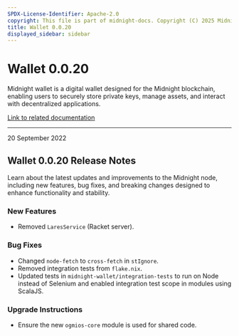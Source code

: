 ```yaml
---
SPDX-License-Identifier: Apache-2.0
copyright: This file is part of midnight-docs. Copyright (C) 2025 Midnight Foundation. Licensed under the Apache License, Version 2.0 (the "License"); You may not use this file except in compliance with the License. You may obtain a copy of the License at http://www.apache.org/licenses/LICENSE-2.0 Unless required by applicable law or agreed to in writing, software distributed under the License is distributed on an "AS IS" BASIS, WITHOUT WARRANTIES OR CONDITIONS OF ANY KIND, either express or implied. See the License for the specific language governing permissions and limitations under the License.
title: Wallet 0.0.20
displayed_sidebar: sidebar
---
```


# Wallet 0.0.20

Midnight wallet is a digital wallet designed for the Midnight blockchain, enabling users to securely store private keys, manage assets, and interact with decentralized applications.

[Link to related documentation](../../learn/introduction/wallets)

---

<div 
  style={{
    marginTop: '0',
    fontSize: '1rem',
    fontWeight: 'normal',
    marginBottom: '0.5rem'
  }}
>
  20 September 2022
</div>

## Wallet 0.0.20 Release Notes

Learn about the latest updates and improvements to the Midnight node, including new features, bug fixes, and breaking changes designed to enhance functionality and stability.

### New Features

- Removed `LaresService` (Racket server).

### Bug Fixes

- Changed `node-fetch` to `cross-fetch` in `stIgnore`.
- Removed integration tests from `flake.nix`.
- Updated tests in `midnight-wallet/integration-tests` to run on Node instead of Selenium and enabled integration test scope in modules using ScalaJS.

### Upgrade Instructions

- Ensure the new `ogmios-core` module is used for shared code.